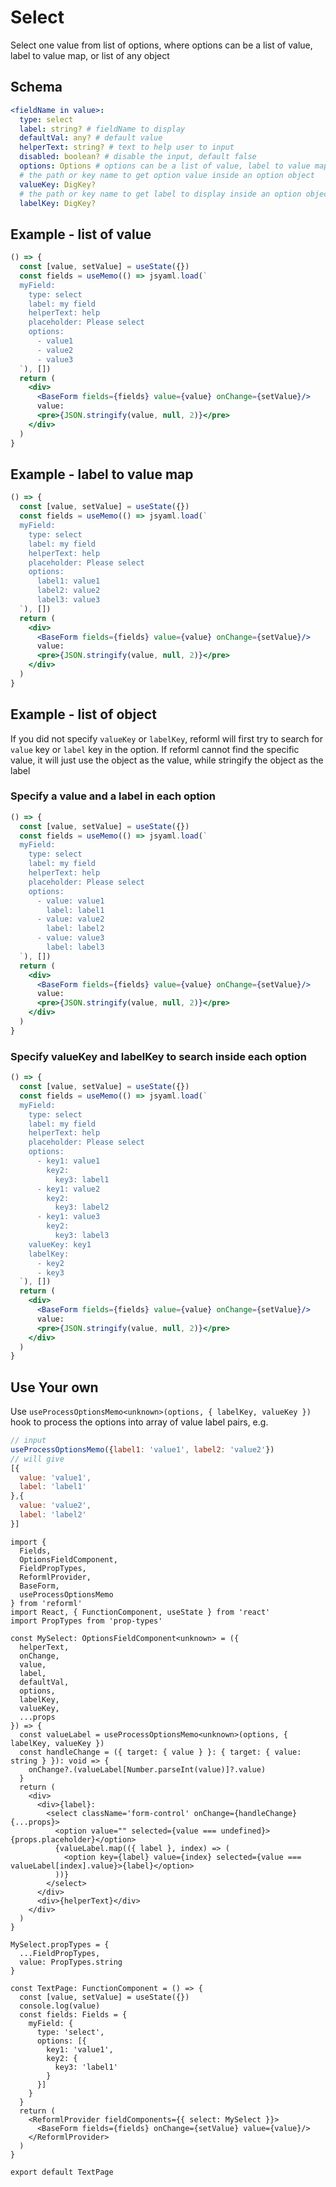 
# Select

Select one value from list of options, where options can be a list of value, label to value map, or list of any object

## Schema

```yml
<fieldName in value>:
  type: select
  label: string? # fieldName to display
  defaultVal: any? # default value
  helperText: string? # text to help user to input
  disabled: boolean? # disable the input, default false
  options: Options # options can be a list of value, label to value map, or list of any object
  # the path or key name to get option value inside an option object
  valueKey: DigKey?
  # the path or key name to get label to display inside an option object
  labelKey: DigKey?
```

## Example - list of value

```jsx live=true
() => {
  const [value, setValue] = useState({})
  const fields = useMemo(() => jsyaml.load(`
  myField:
    type: select
    label: my field
    helperText: help
    placeholder: Please select
    options:
      - value1
      - value2
      - value3
  `), [])
  return (
    <div>
      <BaseForm fields={fields} value={value} onChange={setValue}/>
      value:
      <pre>{JSON.stringify(value, null, 2)}</pre>
    </div>
  )
}
```

## Example - label to value map

```jsx live=true
() => {
  const [value, setValue] = useState({})
  const fields = useMemo(() => jsyaml.load(`
  myField:
    type: select
    label: my field
    helperText: help
    placeholder: Please select
    options:
      label1: value1
      label2: value2
      label3: value3
  `), [])
  return (
    <div>
      <BaseForm fields={fields} value={value} onChange={setValue}/>
      value:
      <pre>{JSON.stringify(value, null, 2)}</pre>
    </div>
  )
}
```


## Example - list of object

If you did not specify `valueKey` or `labelKey`, reforml will first try to search for `value` key or `label` key in the option.
If reforml cannot find the specific value, it will just use the object as the value, while stringify the object as the label

### Specify a value and a label in each option

```jsx live=true
() => {
  const [value, setValue] = useState({})
  const fields = useMemo(() => jsyaml.load(`
  myField:
    type: select
    label: my field
    helperText: help
    placeholder: Please select
    options:
      - value: value1
        label: label1
      - value: value2
        label: label2
      - value: value3
        label: label3
  `), [])
  return (
    <div>
      <BaseForm fields={fields} value={value} onChange={setValue}/>
      value:
      <pre>{JSON.stringify(value, null, 2)}</pre>
    </div>
  )
}
```

### Specify valueKey and labelKey to search inside each option

```jsx live=true
() => {
  const [value, setValue] = useState({})
  const fields = useMemo(() => jsyaml.load(`
  myField:
    type: select
    label: my field
    helperText: help
    placeholder: Please select
    options:
      - key1: value1
        key2:
          key3: label1
      - key1: value2
        key2:
          key3: label2
      - key1: value3
        key2:
          key3: label3
    valueKey: key1
    labelKey:
      - key2
      - key3
  `), [])
  return (
    <div>
      <BaseForm fields={fields} value={value} onChange={setValue}/>
      value:
      <pre>{JSON.stringify(value, null, 2)}</pre>
    </div>
  )
}
```

## Use Your own

Use `useProcessOptionsMemo<unknown>(options, { labelKey, valueKey })` hook to process the options into array of value label pairs, e.g.
```js
// input
useProcessOptionsMemo({label1: 'value1', label2: 'value2'})
// will give
[{
  value: 'value1',
  label: 'label1'
},{
  value: 'value2',
  label: 'label2'
}]
```

```tsx
import {
  Fields,
  OptionsFieldComponent,
  FieldPropTypes,
  ReformlProvider,
  BaseForm,
  useProcessOptionsMemo
} from 'reforml'
import React, { FunctionComponent, useState } from 'react'
import PropTypes from 'prop-types'

const MySelect: OptionsFieldComponent<unknown> = ({
  helperText,
  onChange,
  value,
  label,
  defaultVal,
  options,
  labelKey,
  valueKey,
  ...props
}) => {
  const valueLabel = useProcessOptionsMemo<unknown>(options, { labelKey, valueKey })
  const handleChange = ({ target: { value } }: { target: { value: string } }): void => {
    onChange?.(valueLabel[Number.parseInt(value)]?.value)
  }
  return (
    <div>
      <div>{label}:
        <select className='form-control' onChange={handleChange} {...props}>
          <option value="" selected={value === undefined}>{props.placeholder}</option>
          {valueLabel.map(({ label }, index) => (
            <option key={label} value={index} selected={value === valueLabel[index].value}>{label}</option>
          ))}
        </select>
      </div>
      <div>{helperText}</div>
    </div>
  )
}

MySelect.propTypes = {
  ...FieldPropTypes,
  value: PropTypes.string
}

const TextPage: FunctionComponent = () => {
  const [value, setValue] = useState({})
  console.log(value)
  const fields: Fields = {
    myField: {
      type: 'select',
      options: [{
        key1: 'value1',
        key2: {
          key3: 'label1'
        }
      }]
    }
  }
  return (
    <ReformlProvider fieldComponents={{ select: MySelect }}>
      <BaseForm fields={fields} onChange={setValue} value={value}/>
    </ReformlProvider>
  )
}

export default TextPage
```
